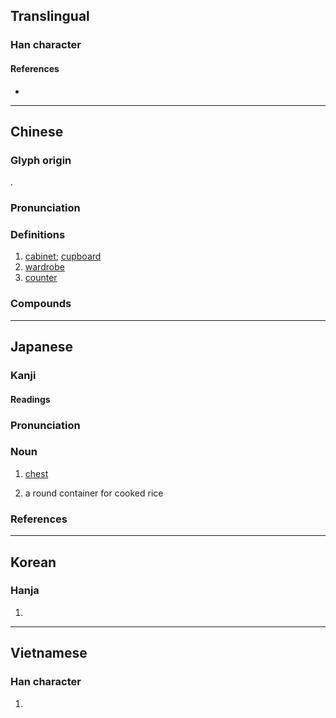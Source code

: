 {{also|柜}}
{{character info/new}}
==Translingual==

===Han character===
{{Han char|rn=75|rad=木|as=14|sn=18|four=41918|canj=DSLC|ids=⿰木匱}}

====References====
* {{Han ref|kx=0559.120|dkj=15757|dj=0948.270|hdz=21307.070|uh=6AC3}}

----

==Chinese==
{{zh-forms|s=柜}}
{{zh-wp}}

===Glyph origin===
{{Han etym}}
{{Han compound|木|匱|c1=s|c2=p|t1=wooden|t2=box|ls=psc}}.

===Pronunciation===
{{zh-pron
|m=guì
|c=gwai6
|h=pfs=khui
|mn=kūi
|mc=y
|oc=y
|cat=n
}}

===Definitions===
{{zh-hanzi}}

# [[cabinet]]; [[cupboard]]
# [[wardrobe]]
# [[counter]]

===Compounds===
{{zh-der|櫃檯|鞋櫃|雪櫃|衣櫃|櫥櫃|櫃子|書櫃|碗櫃|小櫃|壁櫃|貨櫃|冰櫃|出櫃|裝櫃|電櫃|立櫃|專櫃|掌櫃|寄物櫃|置物櫃|床頭櫃|保險櫃|檔案櫃|大掌櫃|電視櫃|快餐櫃|翻箱倒櫃|金櫃|酒櫃|自動櫃員機|甩手掌櫃|約櫃|食物櫃|衣物櫃|儲物櫃|櫃員|櫃員機|光碟櫃|五斗櫃|內掌櫃的|二櫃|欄櫃|櫃坊賭局|攔櫃|櫃櫥|櫃檯委託|櫃臺|櫃房|押櫃|水櫃|櫃面兒|櫃身子|櫃上|鐵櫃|羅櫃|黃金入櫃|頭櫃|錢櫃|銀櫃|貨櫃船|腰櫃|站櫃臺}}

----

==Japanese==

===Kanji===
{{ja-kanji|grade=|rs=木14}}

====Readings====
{{ja-readings|goon=[[ぎ]] (gi)|kanon=[[き]] (ki)|kun=[[ひつ]] (hitsu)}}

{{wikipedia|lang=ja}}
{{ja-kanjitab|ひつ|yomi=k}}

===Pronunciation===
{{ja-pron|yomi=k|ひつ|acc=0|acc_ref=DJR}}

===Noun===
{{ja-noun|ひつ}}

# [[chest]] {{gloss|container}}
# {{ja-def|御櫃}} a round container for cooked rice

===References===
<references/>

----

==Korean==

===Hanja===
{{ko-hanja|hangeul=궤|eumhun=|rv=gwe|mr=kwe|y=kwey}}

# {{defn|lang=ko|sort=木14}}

----

==Vietnamese==

===Han character===
{{vi-hantu|[[cũi]], [[quĩ]], [[quầy]], [[quỹ]]|rs=木14}}

# {{defn|lang=vi|sort=木14}}